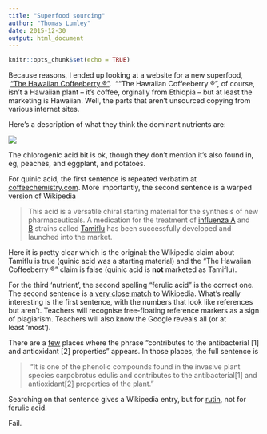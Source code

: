 ```yaml
---
title: "Superfood sourcing"
author: "Thomas Lumley"
date: 2015-12-30
output: html_document
---
```


```r
knitr::opts_chunk$set(echo = TRUE)
```
 Because reasons, I ended up looking at a website for a new superfood,  [“The Hawaiian Coffeeberry ®”](https://www.konared.com/the-hawaiian-coffeeberry/).  ““The Hawaiian Coffeeberry ®”, of course, isn’t a Hawaiian plant -- it’s coffee, orginally from Ethiopia -- but at least the marketing is Hawaiian. Well, the parts that aren’t unsourced copying from various internet sites.

Here’s a description of what they think the dominant nutrients are:

![](https://41.media.tumblr.com/4d226d6dd84a0be6d193ba6ded910d3b/tumblr_inline_o0605isYzc1s1hdxy_540.png)

The chlorogenic acid bit is ok, though they don’t mention it’s also found in, eg, peaches, and eggplant, and potatoes. 

For quinic acid, the first sentence is repeated verbatim at [coffeechemistry.com](http://www.coffeechemistry.com/chemistry/acids). More importantly, the second sentence is a warped version of Wikipedia

> This acid is a versatile chiral starting material for the synthesis of new pharmaceuticals. A medication for the treatment of [influenza A](https://en.wikipedia.org/wiki/Influenza "Influenza") and [B](https://en.wikipedia.org/wiki/Influenza "Influenza") strains called [Tamiflu](https://en.wikipedia.org/wiki/Tamiflu "Tamiflu") has been successfully developed and launched into the market.  

Here it is pretty clear which is the original: the Wikipedia claim about Tamiflu is true (quinic acid was a starting material) and the “The Hawaiian Coffeeberry ®” claim is false (quinic acid is **not** marketed as Tamiflu).

For the third 'nutrient', the second spelling “ferulic acid” is the correct one. The second sentence is a [very close match](https://en.wikipedia.org/wiki/Ferulic_acid#In_food) to Wikipedia. What’s really interesting is the first sentence, with the numbers that look like references but aren’t. Teachers will recognise free-floating reference markers as a sign of plagiarism. Teachers will also know the Google reveals all (or at least ‘most’). 

There are a [few](http://www.digood.com/product/c/aHR0cDovL3d3dy5tYWRlLWluLWNoaW5hLmNvbS9zaG93cm9vbS9sZWFkZXJjaGVtZ3JvdXAvcHJvZHVjdC1kZXRhaWxpZVdKdkt0eG5acHcvQ2hpbmEtRmVydWxpYy1BY2lkLUNBUy1Oby0xMTM1LTI0LTYtRmFjdG9yeS5odG1s.html) places where the phrase "contributes to the antibacterial \[1\] and antioxidant \[2\] properties" appears. In those places, the full sentence is

>  “It is one of the phenolic compounds found in the invasive plant species carpobrotus edulis and contributes to the antibacterial\[1\] and antioxidant\[2\] properties of the plant.”

Searching on that sentence gives a Wikipedia entry, but for [rutin](https://en.wikipedia.org/wiki/Rutin#Occurrences), not for ferulic acid. 

Fail. 